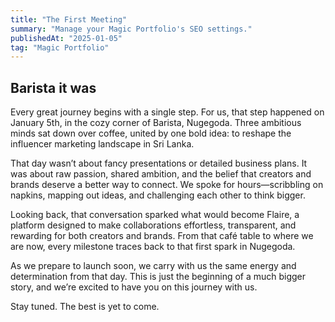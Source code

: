 ```yaml
---
title: "The First Meeting"
summary: "Manage your Magic Portfolio's SEO settings."
publishedAt: "2025-01-05"
tag: "Magic Portfolio"
---
```


## Barista it was  

Every great journey begins with a single step. For us, that step happened on January 
5th, in the cozy corner of Barista, Nugegoda. Three ambitious minds sat down over 
coffee, united by one bold idea: to reshape the influencer marketing landscape in 
Sri Lanka.

That day wasn’t about fancy presentations or detailed business plans. 
It was about raw passion, shared ambition, and the belief that creators 
and brands deserve a better way to connect. We spoke for hours—scribbling on 
napkins, mapping out ideas, and challenging each other to think bigger.

Looking back, that conversation sparked what would become Flaire, a platform designed 
to make collaborations effortless, transparent, and rewarding for both creators and 
brands. From that café table to where we are now, every milestone traces back to that 
first spark in Nugegoda.

As we prepare to launch soon, we carry with us the same energy and determination 
from that day. This is just the beginning of a much bigger story, and we’re excited 
to have you on this journey with us.

Stay tuned. The best is yet to come.